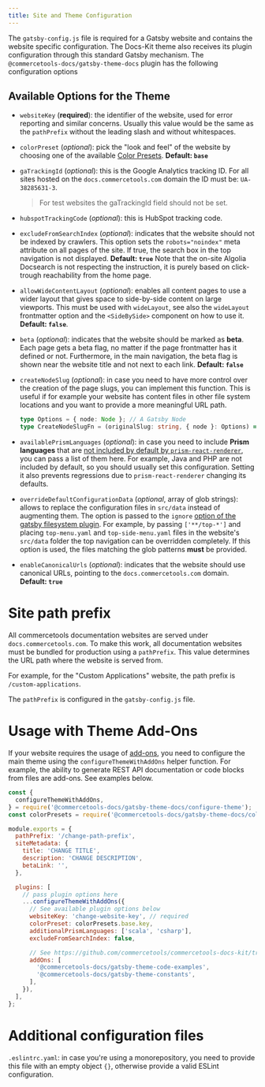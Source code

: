 ```yaml
---
title: Site and Theme Configuration
---
```


The `gatsby-config.js` file is required for a Gatsby website and contains the website specific configuration.
The Docs-Kit theme also receives its plugin configuration through this standard Gatsby mechanism. The `@commercetools-docs/gatsby-theme-docs` plugin has the following configuration options

## Available Options for the Theme

- `websiteKey` (**required**): the identifier of the website, used for error reporting and similar concerns. Usually this value would be the same as the `pathPrefix` without the leading slash and without whitespaces.

- `colorPreset` (_optional_): pick the "look and feel" of the website by choosing one of the available [Color Presets](./extensions#using-theme-color-presets). **Default: `base`**

- `gaTrackingId` (_optional_): this is the Google Analytics tracking ID. For all sites hosted on the `docs.commercetools.com` domain the ID must be: `UA-38285631-3`.

  > For test websites the gaTrackingId field should not be set.

- `hubspotTrackingCode` (_optional_): this is HubSpot tracking code.

- `excludeFromSearchIndex` (_optional_): indicates that the website should not be indexed by crawlers. This option sets the `robots="noindex"` meta attribute on all pages of the site. If true, the search box in the top navigation is not displayed. **Default: `true`**
  Note that the on-site Algolia Docsearch is not respecting the instruction, it is purely based on click-trough reachability from the home page.

- `allowWideContentLayout` (_optional_): enables all content pages to use a wider layout that gives space to side-by-side content on large viewports. This must be used with `wideLayout`, see also the `wideLayout` frontmatter option and the `<SideBySide>` component on how to use it. **Default: `false`**.

- `beta` (_optional_): indicates that the website should be marked as **beta**. Each page gets a beta flag, no matter if the page frontmatter has it defined or not. Furthermore, in the main navigation, the beta flag is shown near the website title and not next to each link. **Default: `false`**

- `createNodeSlug` (_optional_): in case you need to have more control over the creation of the page slugs, you can implement this function. This is useful if for example your website has content files in other file system locations and you want to provide a more meaningful URL path.

  ```ts
  type Options = { node: Node }; // A Gatsby Node
  type CreateNodeSlugFn = (originalSlug: string, { node }: Options) => string;
  ```

- `availablePrismLanguages` (_optional_): in case you need to include **Prism languages** that are [not included by default by `prism-react-renderer`](https://github.com/FormidableLabs/prism-react-renderer/blob/master/src/vendor/prism/includeLangs.js), you can pass a list of them here. For example, Java and PHP are not included by default, so you should usually set this configuration. Setting it also prevents regressions due to `prism-react-renderer` changing its defaults.

- `overrideDefaultConfigurationData` (_optional_, array of glob strings): allows to replace the configuration files in `src/data` instead of augmenting them. The option is passed to the `ignore` [option of the gatsby filesystem plugin](https://www.gatsbyjs.org/packages/gatsby-source-filesystem/#options). For example, by passing `['**/top-*']` and placing `top-menu.yaml` and `top-side-menu.yaml` files in the website's `src/data` folder the top navigation can be overridden completely. If this option is used, the files matching the glob patterns **must** be provided.

- `enableCanonicalUrls` (_optional_): indicates that the website should use canonical URLs, pointing to the `docs.commercetools.com` domain. **Default: `true`**

# Site path prefix

All commercetools documentation websites are served under `docs.commercetools.com`. To make this work, all documentation websites must be bundled for production using a `pathPrefix`. This value determines the URL path where the website is served from.

For example, for the "Custom Applications" website, the path prefix is `/custom-applications`.

The `pathPrefix` is configured in the `gatsby-config.js` file.

# Usage with Theme Add-Ons

If your website requires the usage of [add-ons](/../configuration/extensions#using-theme-with-add-ons), you need to configure the main theme using the `configureThemeWithAddOns` helper function.
For example, the ability to generate REST API documentation or code blocks from files are add-ons.
See examples below.

```js
const {
  configureThemeWithAddOns,
} = require('@commercetools-docs/gatsby-theme-docs/configure-theme');
const colorPresets = require('@commercetools-docs/gatsby-theme-docs/color-presets');

module.exports = {
  pathPrefix: '/change-path-prefix',
  siteMetadata: {
    title: 'CHANGE TITLE',
    description: 'CHANGE DESCRIPTION',
    betaLink: '',
  },

  plugins: [
    // pass plugin options here
    ...configureThemeWithAddOns({
      // See available plugin options below
      websiteKey: 'change-website-key', // required
      colorPreset: colorPresets.base.key,
      additionalPrismLanguages: ['scala', 'csharp'],
      excludeFromSearchIndex: false,

      // See https://github.com/commercetools/commercetools-docs-kit/tree/master/packages/gatsby-theme-docs#using-theme-with-add-ons
      addOns: [
        '@commercetools-docs/gatsby-theme-code-examples',
        '@commercetools-docs/gatsby-theme-constants',
      ],
    }),
  ],
};
```

# Additional configuration files

`.eslintrc.yaml`: in case you're using a monorepository, you need to provide this file with an empty object `{}`, otherwise provide a valid ESLint configuration.
